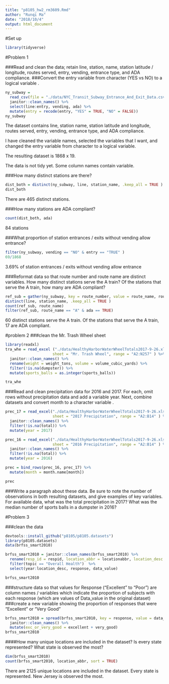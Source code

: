```yaml
---
title: "p8105_hw2_rm3609.Rmd"
author: "Runqi Ma"
date: "2018/10/4"
output: html_document
---
```


#Set up
```r
library(tidyverse)
```

#Problem 1

###Read and clean the data; retain line, station, name, station latitude / longitude, routes served, entry, vending, entrance type, and ADA compliance. 
###Convert the entry variable from character (YES vs NO) to a logical variable .
```r
ny_subway = 
  read_csv(file = "./data/NYC_Transit_Subway_Entrance_And_Exit_Data.csv") %>% 
  janitor::clean_names() %>% 
  select(line:entry, vending, ada) %>% 
  mutate(entry = recode(entry, "YES" = TRUE, "NO" = FALSE))
ny_subway
```

The dataset contains line, station name, station latitude and longitude, routes served, entry, vending, entrance type, and ADA compliance.

I have cleaned the variable names, selected the variables that I want, and changed the entry variable from character to a logical variable.

The resulting dataset is 1868 x 19.

The data is not tidy yet. Some column names contain variable.


###How many distinct stations are there? 
```r
dist_both = distinct(ny_subway, line, station_name, .keep_all = TRUE )
dist_both
```
There are 465 distinct stations.

###How many stations are ADA compliant?
```r
count(dist_both, ada)
```
84 stations

###What proportion of station entrances / exits without vending allow entrance?
```r
filter(ny_subway, vending == "NO" & entry == "TRUE" )
69/1868
```
3.69% of station entrances / exits without vending allow entrance

###Reformat data so that route number and route name are distinct variables. How many distinct stations serve the A train? Of the stations that serve the A train, how many are ADA compliant?
```r
ref_sub = gather(ny_subway, key = route_number, value = route_name, route1:route11) %>% 
distinct(line, station_name, .keep_all = TRUE )
count(ref_sub, route_name)
filter(ref_sub, route_name == "A" & ada == TRUE)
```
60 distinct stations serve the A train.
Of the stations that serve the A train, 17 are ADA compliant.


#problem 2
###clean the Mr. Trash Wheel sheet
```r
library(readxl)
tra_whe = read_excel ("./data/HealthyHarborWaterWheelTotals2017-9-26.xlsx", 
                     sheet = "Mr. Trash Wheel", range = "A2:N257" ) %>% 
  janitor::clean_names() %>% 
  rename(weight = weight_tons, volume = volume_cubic_yards) %>% 
  filter(!is.na(dumpster)) %>% 
  mutate(sports_balls = as.integer(sports_balls))

tra_whe
```

###Read and clean precipitation data for 2016 and 2017. For each, omit rows without precipitation data and add a variable year. Next, combine datasets and convert month to a character variable .
```r
prec_17 = read_excel("./data/HealthyHarborWaterWheelTotals2017-9-26.xlsx", 
                     sheet = "2017 Precipitation", range = "A2:B14" ) %>% 
  janitor::clean_names() %>% 
  filter(!is.na(total)) %>% 
  mutate(year = 2017)

prec_16 = read_excel("./data/HealthyHarborWaterWheelTotals2017-9-26.xlsx", 
                     sheet = "2016 Precipitation", range = "A2:B14" ) %>% 
  janitor::clean_names() %>% 
  filter(!is.na(total)) %>% 
  mutate(year = 2016)

prec = bind_rows(prec_16, prec_17) %>% 
  mutate(month = month.name[month])

prec
```

###Write a paragraph about these data. Be sure to note the number of observations in both resulting datasets, and give examples of key variables. For available data, what was the total precipitation in 2017? What was the median number of sports balls in a dumpster in 2016?

#Problem 3

###clean the data
```r
devtools::install_github("p8105/p8105.datasets")
library(p8105.datasets)
data(brfss_smart2010)

brfss_smart2010 = janitor::clean_names(brfss_smart2010) %>% 
  rename(resp_id = respid, location_abbr = locationabbr, location_desc = locationdesc) %>% 
  filter(topic == "Overall Health")  %>% 
  select(year:location_desc, response, data_value)

brfss_smart2010
```

###structure data so that values for Response (“Excellent” to “Poor”) are column names / variables which indicate the proportion of subjects with each response (which are values of Data_value in the original dataset)
###create a new variable showing the proportion of responses that were “Excellent” or “Very Good”
```r
brfss_smart2010 = spread(brfss_smart2010, key = response, value = data_value) %>%
  janitor::clean_names() %>%  
  mutate(exc_or_very_good = excellent + very_good)
brfss_smart2010
```

####How many unique locations are included in the dataset? Is every state represented? What state is observed the most?
```r
dim(brfss_smart2010)
count(brfss_smart2010, location_abbr, sort = TRUE)
```
There are 2125 unique locations are included in the dataset. Every state is represented. New Jersey is observed the most.



